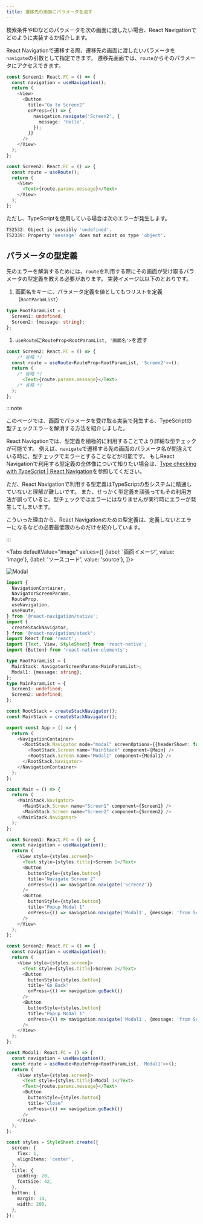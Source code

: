 ```yaml
---
title: 遷移先の画面にパラメータを渡す
---
```



検索条件やIDなどのパラメータを次の画面に渡したい場合、React Navigationでどのように実装するか紹介します。

React Navigationで遷移する際、遷移先の画面に渡したいパラメータを`navigate`の引数として指定できます。
遷移先画面では、`route`からそのパラメータにアクセスできます。

```typescript jsx {8-10,21}
const Screen1: React.FC = () => {
  const navigation = useNavigation();
  return (
    <View>
      <Button
        title="Go to Screen2"
        onPress={() => {
          navigation.navigate('Screen2', {
            message: 'Hello',
          });
        }}
      />
    </View>
  );
};

const Screen2: React.FC = () => {
  const route = useRoute();
  return (
    <View>
      <Text>{route.params.message}</Text>
    </View>
  );
};
```

ただし、TypeScriptを使用している場合は次のエラーが発生します。

```bash
TS2532: Object is possibly 'undefined'.
TS2339: Property 'message' does not exist on type 'object'.
```

## パラメータの型定義

先のエラーを解消するためには、`route`を利用する際にその画面が受け取るパラメータの型定義を教える必要があります。
実装イメージは以下のとおりです。

1. 画面名をキーに、パラメータ定義を値としてもつリストを定義（`RootParamList`）

  ```typescript jsx
  type RootParamList = {
    Screen1: undefined;
    Screen2: {message: string};
  };
  ```

1. `useRoute`に`RouteProp<RootParamList, '画面名'>`を渡す

  ```typescript jsx
  const Screen2: React.FC = () => {
      /* 省略 */
    const route = useRoute<RouteProp<RootParamList, 'Screen2'>>();
    return (
      /* 省略 */
        <Text>{route.params.message}</Text>
      /* 省略 */
    );
  };
  ```

:::note

このページでは、画面でパラメータを受け取る実装で発生する、TypeScriptの型チェックエラーを解消する方法を紹介しました。

React Navigationでは、型定義を積極的に利用することでより詳細な型チェックが可能です。
例えば、`navigate`で遷移する先の画面のパラメータ名が間違えている時に、型チェックでエラーとすることなどが可能です。
もしReact Navigationで利用する型定義の全体像について知りたい場合は、[Type checking with TypeScript | React Navigation](https://reactnavigation.org/docs/typescript/)を参照してください。

ただ、React Navigationで利用する型定義はTypeScriptの型システムに精通していないと理解が難しいです。
また、せっかく型定義を頑張ってもその利用方法が誤っていると、型チェックではエラーにはなりませんが実行時にエラーが発生してしまいます。

こういった理由から、React Navigationのための型定義は、定義しないとエラーになるなどの必要最低限のものだけを紹介しています。

:::
<!-- textlint-disable ja-technical-writing/sentence-length,ja-technical-writing/max-comma,ja-spacing/ja-no-space-around-parentheses,jtf-style/3.3.かっこ類と隣接する文字の間のスペースの有無,ja-technical-writing/ja-no-mixed-period,ja-technical-writing/no-unmatched-pair -->

<Tabs
  defaultValue="image"
  values={[
    {label: '画面イメージ', value: 'image'},
    {label: 'ソースコード', value: 'source'},
  ]}>

<!-- textlint-enable ja-technical-writing/sentence-length,ja-technical-writing/max-comma,ja-spacing/ja-no-space-around-parentheses,jtf-style/3.3.かっこ類と隣接する文字の間のスペースの有無,ja-technical-writing/ja-no-mixed-period,ja-technical-writing/no-unmatched-pair -->

<TabItem value="image">

![Modal](modal.png)

</TabItem>

<TabItem value="source">

```typescript jsx title="/src/App.tsx"
import {
  NavigationContainer,
  NavigatorScreenParams,
  RouteProp,
  useNavigation,
  useRoute,
} from '@react-navigation/native';
import {
  createStackNavigator,
} from '@react-navigation/stack';
import React from 'react';
import {Text, View, StyleSheet} from 'react-native';
import {Button} from 'react-native-elements';

type RootParamList = {
  MainStack: NavigatorScreenParams<MainParamList>;
  Modal1: {message: string};
};
type MainParamList = {
  Screen1: undefined;
  Screen2: undefined;
};

const RootStack = createStackNavigator();
const MainStack = createStackNavigator();

export const App = () => {
  return (
    <NavigationContainer>
      <RootStack.Navigator mode="modal" screenOptions={{headerShown: false}}>
        <RootStack.Screen name="MainStack" component={Main} />
        <RootStack.Screen name="Modal1" component={Modal1} />
      </RootStack.Navigator>
    </NavigationContainer>
  );
};

const Main = () => {
  return (
    <MainStack.Navigator>
      <MainStack.Screen name="Screen1" component={Screen1} />
      <MainStack.Screen name="Screen2" component={Screen2} />
    </MainStack.Navigator>
  );
};

const Screen1: React.FC = () => {
  const navigation = useNavigation();
  return (
    <View style={styles.screen}>
      <Text style={styles.title}>Screen 1</Text>
      <Button
        buttonStyle={styles.button}
        title="Navigate Screen 2"
        onPress={() => navigation.navigate('Screen2')}
      />
      <Button
        buttonStyle={styles.button}
        title="Popup Modal 1"
        onPress={() => navigation.navigate('Modal1', {message: 'from Screen1'})}
      />
    </View>
  );
};

const Screen2: React.FC = () => {
  const navigation = useNavigation();
  return (
    <View style={styles.screen}>
      <Text style={styles.title}>Screen 2</Text>
      <Button
        buttonStyle={styles.button}
        title="Go Back"
        onPress={() => navigation.goBack()}
      />
      <Button
        buttonStyle={styles.button}
        title="Popup Modal 1"
        onPress={() => navigation.navigate('Modal1', {message: 'from Screen2'})}
      />
    </View>
  );
};

const Modal1: React.FC = () => {
  const navigation = useNavigation();
  const route = useRoute<RouteProp<RootParamList, 'Modal1'>>();
  return (
    <View style={styles.screen}>
      <Text style={styles.title}>Modal 1</Text>
      <Text>{route.params.message}</Text>
      <Button
        buttonStyle={styles.button}
        title="Close"
        onPress={() => navigation.goBack()}
      />
    </View>
  );
};

const styles = StyleSheet.create({
  screen: {
    flex: 1,
    alignItems: 'center',
  },
  title: {
    padding: 20,
    fontSize: 42,
  },
  button: {
    margin: 10,
    width: 200,
  },
});

```

</TabItem>
</Tabs>
